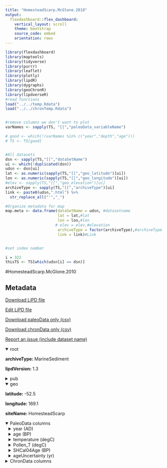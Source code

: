 ```yaml
---
title: "HomesteadScarp.McGlone.2010"
output: 
  flexdashboard::flex_dashboard:
    vertical_layout: scroll
    theme: bootstrap
    source_code: embed
    orientation: rows
---
```


```r
library(flexdashboard)
library(maptools)
library(tidyverse)
library(purrr)
library(leaflet)
library(plotly)
library(lipdR)
library(dygraphs)
library(geoChronR)
library(lipdverseR)
#read functions
load("../../temp.Rdata")
load("../../chronTemp.Rdata")


#remove columns we don't want to plot
varNames <- sapply(TS, "[[","paleoData_variableName")

# good <- which(!(varNames %in% c("year","depth","age")))
# TS <- TS[good]


#All datasets
dsn <- sapply(TS,"[[","dataSetName")
ui <- which(!duplicated(dsn))
udsn <- dsn[ui]
lat <- as.numeric(sapply(TS,"[[","geo_latitude")[ui])
lon <- as.numeric(sapply(TS,"[[","geo_longitude")[ui])
#elev <- sapply(TS,"[[","geo_elevation")[ui]
archiveType <- sapply(TS,"[[","archiveType")[ui]
link <- paste0(udsn,".html") %>% 
  str_replace_all("'","_")

#Organize metadata for map
map.meta <- data.frame(dataSetName = udsn, #datasetname
                       lat = lat,#lat
                       lon = lon,#lon
                      # elev = elev,#elevation
                       archiveType = factor(archiveType),#archiveType
                       link = link)#Link


#set index number

i = 322
thisTS <- TS[which(udsn[i] == dsn)]
```
#HomesteadScarp.McGlone.2010

Metadata {.sidebar}
-------------------------------------
[Download LiPD file](HomesteadScarp.McGlone.2010.lpd)
            

[Edit LiPD file](http://lipd.net/playground?source=http://lipdverse.org/globalHolocene/0_25_5/HomesteadScarp.McGlone.2010.lpd)
            

[Download paleoData only (csv)](HomesteadScarp.McGlone.2010.csv)
            

[Download chronData only (csv)](HomesteadScarp.McGlone.2010-chron.csv)
            

[Report an issue (include dataset name)](https://github.com/nickmckay/LiPDverse/issues)

<details open style="margin-left: 0px">
<summary>root</summary>
<p style="margin-left: 0px"><strong>archiveType: </strong>MarineSediment
<p style="margin-left: 0px"><strong>lipdVersion: </strong>1.3
</details>
<details>
<summary>pub</summary>
<details style="margin-left: 10px">
<summary>pub1</summary>
<p style="margin-left: 10px"><strong>author: </strong>list(list(name = "McGlone, Matt S."), list(name = "Turney, Chris S. M."), list(name = "Wilmshurst, Janet M."), list(name = "Renwick, James"), list(name = "Pahnke, Katharina"))
<p style="margin-left: 10px"><strong>citeKey: </strong>mcglone2010divergenttrendsinlandando
<p style="margin-left: 10px"><strong>journal: </strong>Nature Geoscience
<p style="margin-left: 10px"><strong>volume: </strong>3
<p style="margin-left: 10px"><strong>pages: </strong>622-626
<p style="margin-left: 10px"><strong>title: </strong>Divergent trends in land and ocean temperature in the Southern Ocean over the past 18,000 years
</details>
<details style="margin-left: 10px">
<summary>pub2</summary>
<p style="margin-left: 10px"><strong>author: </strong>list(list(name = NA))
</details>
</details>
<details open style="margin-left: 0px">
<summary>geo</summary>
<p style="margin-left: 0px"><strong>latitude: </strong>-52.5
<p style="margin-left: 0px"><strong>longitude: </strong>169.1
<p style="margin-left: 0px"><strong>siteName: </strong>HomesteadScarp
</details>
<details open>
<summary>PaleoData columns</summary>
<details style="margin-left: 10px">
<summary>year (AD)</summary>
<p style="margin-left: 10px"><strong>TSid: </strong>RJ2gD5AMthH
<p style="margin-left: 10px"><strong>variableName: </strong>year
<p style="margin-left: 10px"><strong>units: </strong>AD
<p style="margin-left: 10px"><strong>description: </strong>Year AD
</details>
<details style="margin-left: 10px">
<summary>age (BP)</summary>
<p style="margin-left: 10px"><strong>TSid: </strong>R9lH3bTBwgy
<p style="margin-left: 10px"><strong>variableName: </strong>age
<p style="margin-left: 10px"><strong>units: </strong>BP
<p style="margin-left: 10px"><strong>description: </strong>Years before present (1950) BP
</details>
<details style="margin-left: 10px">
<summary>temperature (degC)</summary>
<p style="margin-left: 10px"><strong>TSid: </strong>GH194ddf83
<p style="margin-left: 10px"><strong>variableName: </strong>temperature
<p style="margin-left: 10px"><strong>units: </strong>degC
<p style="margin-left: 10px"><strong>useInGlobalTemperatureAnalysis: </strong>TRUE
<details>
<summary>interpretation</summary>
<details style="margin-left: 20px">
<summary>1</summary>
<p style="margin-left: 20px"><strong>direction: </strong>positive
<p style="margin-left: 20px"><strong>interpDirection: </strong>positive
<p style="margin-left: 20px"><strong>scope: </strong>climate
<p style="margin-left: 20px"><strong>seasonality: </strong>Summer
<p style="margin-left: 20px"><strong>variable: </strong>T
<p style="margin-left: 20px"><strong>variableDetail: </strong>air@surface
</details>
</details>
</details>
<details style="margin-left: 10px">
<summary>Pollen_T (degC)</summary>
<p style="margin-left: 10px"><strong>TSid: </strong>GH0b6c7700
<p style="margin-left: 10px"><strong>variableName: </strong>Pollen_T
<p style="margin-left: 10px"><strong>units: </strong>degC
<p style="margin-left: 10px"><strong>useInGlobalTemperatureAnalysis: </strong>FALSE
</details>
<details style="margin-left: 10px">
<summary>SHCal04Age (BP)</summary>
<p style="margin-left: 10px"><strong>TSid: </strong>GH37b579e2
<p style="margin-left: 10px"><strong>variableName: </strong>SHCal04Age
<p style="margin-left: 10px"><strong>units: </strong>BP
<p style="margin-left: 10px"><strong>description: </strong>age
<p style="margin-left: 10px"><strong>useInGlobalTemperatureAnalysis: </strong>FALSE
</details>
<details style="margin-left: 10px">
<summary>ageUncertainty (yr)</summary>
<p style="margin-left: 10px"><strong>TSid: </strong>GHb77e6399
<p style="margin-left: 10px"><strong>variableName: </strong>ageUncertainty
<p style="margin-left: 10px"><strong>units: </strong>yr
<p style="margin-left: 10px"><strong>description: </strong>agemodelerroryr,1
<p style="margin-left: 10px"><strong>useInGlobalTemperatureAnalysis: </strong>FALSE
</details>
<details>
<summary>ChronData columns</summary>
<details style="margin-left: 10px">
<summary>depth (cm)</summary>
<p style="margin-left: 10px"><strong>TSid: </strong>WEBbaded41a
<p style="margin-left: 10px"><strong>variableName: </strong>depth
<p style="margin-left: 10px"><strong>units: </strong>cm
</details>
<details style="margin-left: 10px">
<summary>age (yr bp)</summary>
<p style="margin-left: 10px"><strong>TSid: </strong>WEB665ec827
<p style="margin-left: 10px"><strong>variableName: </strong>age
<p style="margin-left: 10px"><strong>units: </strong>yr bp
</details>
<details style="margin-left: 10px">
<summary>error (yr)</summary>
<p style="margin-left: 10px"><strong>TSid: </strong>WEB0ac01c60
<p style="margin-left: 10px"><strong>variableName: </strong>error
<p style="margin-left: 10px"><strong>units: </strong>yr
</details>
<details style="margin-left: 10px">
<summary>type (unitless)</summary>
<p style="margin-left: 10px"><strong>TSid: </strong>WEBf51a0dfa
<p style="margin-left: 10px"><strong>variableName: </strong>type
<p style="margin-left: 10px"><strong>units: </strong>unitless
</details>
<details style="margin-left: 10px">
<summary>material (unitless)</summary>
<p style="margin-left: 10px"><strong>TSid: </strong>WEBd4acc41f
<p style="margin-left: 10px"><strong>variableName: </strong>material
<p style="margin-left: 10px"><strong>units: </strong>unitless
</details>

Row {.tabset .tabset-fade}
-----------------------------------------------------------------------

### Sitemap

```r
  map.meta.split <- split(map.meta, map.meta$archiveType)


factpal <- colorFactor("Paired",map.meta$archiveType)
buff <- 15
l <- leaflet() %>% 
  addTiles() %>% 
  fitBounds(map.meta$lon[i]-buff,map.meta$lat[i]-buff,map.meta$lon[i]+buff,map.meta$lat[i]+buff)
  

  
  
names(map.meta.split) %>%
  purrr::walk( function(df) {
    l <<- l %>%
      addMarkers(data=map.meta.split[[df]],
                 lng=~lon, lat=~lat,
                 label=~as.character(archiveType),
                 popup=~paste(str_c('Dataset: <a href="',link,'">',dataSetName,'</a>'),
                                 # str_c("Elevation: ",elev),
                                  str_c("Archive Type: ",archiveType),
                                  sep = "<br>"),
                 group = df,
                 clusterOptions = markerClusterOptions(removeOutsideVisibleBounds = F),
                 labelOptions = labelOptions(noHide = F,
                                             direction = 'auto'))
  })

l %>%
  addLayersControl(position = "bottomleft",
    overlayGroups = names(map.meta.split),
    options = layersControlOptions(collapsed = FALSE,
                                   opacity = 0.8)
  )
```

### Search the LiPDverse (Beta! doesn't work well yet)
```r
#Add google search bar
htmltools::includeHTML("../../googleSearchChunk.html")
```


Row {.tabset .tabset-fade}
-----------------------------------------------------------------------

### temperature (degC)
```r
plotCol(thisTS,ind = 4)
```

### Pollen_T (degC)
```r
plotCol(thisTS,ind = 1)
```

### SHCal04Age (BP)
```r
plotCol(thisTS,ind = 5)
```

### ageUncertainty (yr)
```r
plotCol(thisTS,ind = 6)
```

Row {.tabset .tabset-fade}
-----------------------------------------------------------------------

### depth (cm)
```r
plotCol(chronTS,ind = 1)
```

### age (yr bp)
```r
plotCol(chronTS,ind = 2)
```

### error (yr)
```r
plotCol(chronTS,ind = 3)
```

### type (unitless)
```r
plotCol(chronTS,ind = 4)
```

### material (unitless)
```r
plotCol(chronTS,ind = 5)
```
